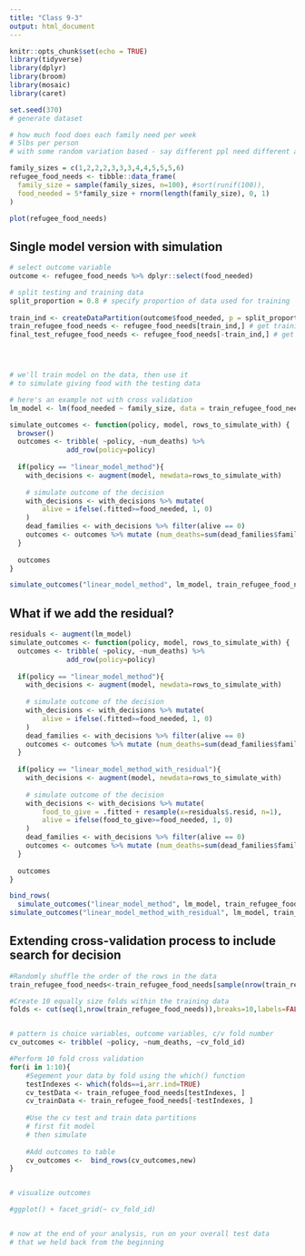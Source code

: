 ```yaml
---
title: "Class 9-3"
output: html_document
---
```


```r
knitr::opts_chunk$set(echo = TRUE)
library(tidyverse)
library(dplyr)
library(broom)
library(mosaic)
library(caret)

set.seed(370)
# generate dataset

# how much food does each family need per week
# 5lbs per person
# with some random variation based - say different ppl need different amounts

family_sizes = c(1,2,2,2,3,3,3,4,4,5,5,5,6)
refugee_food_needs <- tibble::data_frame(
  family_size = sample(family_sizes, n=100), #sort(runif(100)),
  food_needed = 5*family_size + rnorm(length(family_size), 0, 1)
)

plot(refugee_food_needs)
```
## Single model version with simulation





```r

# select outcome variable
outcome <- refugee_food_needs %>% dplyr::select(food_needed)

# split testing and training data
split_proportion = 0.8 # specify proportion of data used for training
 
train_ind <- createDataPartition(outcome$food_needed, p = split_proportion, list = FALSE)
train_refugee_food_needs <- refugee_food_needs[train_ind,] # get training data
final_test_refugee_food_needs <- refugee_food_needs[-train_ind,] # get test data




# we'll train model on the data, then use it
# to simulate giving food with the testing data

# here's an example not with cross validation
lm_model <- lm(food_needed ~ family_size, data = train_refugee_food_needs)

simulate_outcomes <- function(policy, model, rows_to_simulate_with) {
  browser()
  outcomes <- tribble( ~policy, ~num_deaths) %>% 
              add_row(policy=policy)
  
  if(policy == "linear_model_method"){
    with_decisions <- augment(model, newdata=rows_to_simulate_with)
    
    # simulate outcome of the decision
    with_decisions <- with_decisions %>% mutate(
        alive = ifelse(.fitted>=food_needed, 1, 0)
    )
    dead_families <- with_decisions %>% filter(alive == 0)
    outcomes <- outcomes %>% mutate (num_deaths=sum(dead_families$family_size))
  }
  
  outcomes
}

simulate_outcomes("linear_model_method", lm_model, train_refugee_food_needs)
```
## What if we add the residual?

```r

residuals <- augment(lm_model)
simulate_outcomes <- function(policy, model, rows_to_simulate_with) {
  outcomes <- tribble( ~policy, ~num_deaths) %>% 
              add_row(policy=policy)
  
  if(policy == "linear_model_method"){
    with_decisions <- augment(model, newdata=rows_to_simulate_with)
    
    # simulate outcome of the decision
    with_decisions <- with_decisions %>% mutate(
        alive = ifelse(.fitted>=food_needed, 1, 0)
    )
    dead_families <- with_decisions %>% filter(alive == 0)
    outcomes <- outcomes %>% mutate (num_deaths=sum(dead_families$family_size))
  }
  
  if(policy == "linear_model_method_with_residual"){
    with_decisions <- augment(model, newdata=rows_to_simulate_with)
    
    # simulate outcome of the decision
    with_decisions <- with_decisions %>% mutate(
        food_to_give = .fitted + resample(x=residuals$.resid, n=1),
        alive = ifelse(food_to_give>=food_needed, 1, 0)
    )
    dead_families <- with_decisions %>% filter(alive == 0)
    outcomes <- outcomes %>% mutate (num_deaths=sum(dead_families$family_size))
  }
  
  outcomes
}

bind_rows(
  simulate_outcomes("linear_model_method", lm_model, train_refugee_food_needs),
simulate_outcomes("linear_model_method_with_residual", lm_model, train_refugee_food_needs))

```

## Extending cross-validation process to include search for decision

```r
#Randomly shuffle the order of the rows in the data
train_refugee_food_needs<-train_refugee_food_needs[sample(nrow(train_refugee_food_needs)),]

#Create 10 equally size folds within the training data
folds <- cut(seq(1,nrow(train_refugee_food_needs)),breaks=10,labels=FALSE)


# pattern is choice variables, outcome variables, c/v fold number
cv_outcomes <- tribble( ~policy, ~num_deaths, ~cv_fold_id)

#Perform 10 fold cross validation
for(i in 1:10){
    #Segement your data by fold using the which() function 
    testIndexes <- which(folds==i,arr.ind=TRUE)
    cv_testData <- train_refugee_food_needs[testIndexes, ]
    cv_trainData <- train_refugee_food_needs[-testIndexes, ]
    
    #Use the cv test and train data partitions
    # first fit model 
    # then simulate
    
    #Add outcomes to table 
    cv_outcomes <-  bind_rows(cv_outcomes,new)
}


# visualize outcomes

#ggplot() + facet_grid(~ cv_fold_id)


# now at the end of your analysis, run on your overall test data
# that we held back from the beginning

```

